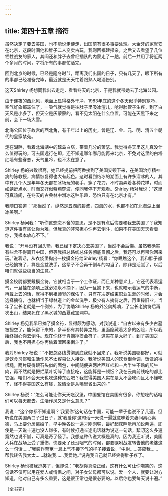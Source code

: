 ```yaml
---
---
---
```

title: 第四十五章 摘符
---




虽然决定了要去美国，也不能说走便走，出国前有很多事要处理。大金牙的家就安在北京，这段时间他和胖子二人变卖古玩，我则回福建探亲，之后又去看望了几位牺牲战友的家人，其间还和胖子去曾经插队的内蒙走了一趟，前后一共用了将近两个多月的时间，才将所有的事都忙活完。

回到北京的时候，已经是隆冬时节，距离我们出国的日子，只有几天了，眼下所有的事都已经准备完毕，最近就是天天忙着跟熟人喝酒告别。

这天Shirley 杨想同我出去走走，看看冬天的北京，于是我就带她去了北海公园。

由于连夜的西北风，地面上显得格外干净，1983年底的这个冬天似乎特别寒冷，空气好象都冻住了，一吸气就觉得是往肚子里吸冰渣儿，呛得肺管子生疼，到了白天风是小多了，但天空是灰蒙蒙的，看不见太阳在什么位置，可能在天黑下来之前，会下一场大雪。

北海公园位于故宫的西北角，有千年以上的历史，曾是辽、金、元、明、清五个朝代的皇家禁苑。

走在湖畔，看着北海湖中的琼岛白塔，带着几分的萧瑟。我觉得冬天里这儿真没什么值得玩的，可去国远行在即，还不知道哪年哪月能再来北京，不免对这里的白塔红墙有些眷恋，天气虽冷，也不太在意了。

Shirley 杨的兴致很高，她已经提前把阿香接到了美国安顿下来，在美国治疗精神病的陈教授，病情恢复得也大有起色。这时看到结冰的湖面上有许多溜冰的人，其中有几个人是年年冬天都在冰场玩的老手，穿了花刀，不时卖弄着各种花样，时而如蜻蜓点水，时而又好似紫燕穿波，便同我停下开观看。Shirley 杨对我说：“这里可真热闹，在冬天的古典林中滑冰这种乐趣，恐怕只有在北京才有。”

我随口答道：“那当然了，纵然是五湖的碧波，四海的水，也都不如在北海湖上溜冰美啊。”

Shirley 杨问我：“听你这恋恋不舍的意思，是不是有点后悔要和我去美国了？我知道这件事有些让你为难，但我真的非常担心你再去倒斗，如果不在美国天天看着你，我根本放心不下。”

我说：“开弓没有回头箭，我已经下定决心去美国了，当然不会后悔。虽然我确实有些舍不得离开中国，但等我把总路线总任务彻底贯彻之后，我还可以再带你回来玩。”说着话，从衣袋里掏出一枚摸金符给Shirley 杨看：“你瞧瞧这个，我和胖子都已经摘符了，算是金盆洗手，这辈子不会再干倒斗的勾当了，除非是活腻了，以后咱们就做些稳当的生意。”

摸金校尉都要戴摸金符，它就相当于一个工作证，而且某种意义上，它还代表着运气，一旦挂在颈项上就必须永不摘下，因为一旦摘下来，也就暗示着运气的中断，再戴上去的话，就得不到祖师爷的保佑了。只有在决定结束职业生涯的时候，才会选择摘符，也就相当于绿林道上的金盆洗手，极少有人摘符之后，再重操旧业。当年了尘长老就是一个例外，为了协助Shirley 杨的外公鹧鸪哨，了尘长老摘符后再次出山，结果死在了黑水城的西夏藏宝洞中。

Shirley 杨见我早已摘了摸金符，显得颇为感动，对我说道：“自古以来有多少古墓被掘空了，能保留下来的，多半都有其特异之处，里面隐藏着太多的凶险，所以我始终担心你去倒斗。现在你终于肯摘掉摸金符了，这实在是太好了，到了美国之后，我也不用担心你再偷着溜回来倒斗了。”

我对Shirley 杨说：“不把总路线贯彻到底我就不回来了。我听说美国哪都好，可就是饮食习惯和生活作风不太容易让人接受。我听说美国人的饮食很单调，饭做的得很糙，两片硬得跟石头似的面包，中间随便夹两片西红柿和一片半生不熟的煎牛肉，再不然就是把烂菜叶切碎了直接吃，这能算是一顿饭？我在云南前线吃的都比它强，咱们不会天天也吃这种东西吧？我觉得美国人实在是太不会吃而且太不懂吃了，怪不得美国这么有钱，敢情全是从嘴里省出来的。”

Shirley 杨说：“怎么可能让你天天吃汉堡，中国餐馆在美国有很多，你想吃的话咱们可以每天都去。生活作风又是什么意思？”

我说：“这个你都不知道啊？‘我爱你’这句话在中国，可能一辈子也说不了几遍，但听说在美国两口子过日子，就‘我爱你’这句话一天说一遍就意味着夫妻间离心离德，马上要分居离婚了，早中晚各说一遍才刚刚够，最好起床睡觉再加说两遍，即使是一天说十遍也没人嫌多，有时候打通长途电话就为说这一句话，絮叨这么多遍竟然也说不腻，可真是奇了怪了。我想这种传说大概是真的，因为我还听说，美国大兵在战场上受了重伤，快要死了还没咽气的时候，都要嘱咐战友转告他的老婆这么一句话……”我装作奄奄一息上气不接下气的样子接着说，“中尉……答应我……帮我转告我太太……就说我……我爱她。”说完我自己就已经笑得肚子疼了。

Shirley 杨也被我逗笑了，但却说：“老胡你真没正经，这有什么可让你嘲笑的，这句话不仅可以用在爱人或情侣之间，对子女父母都可以说。爱一个人，就要让对方知道，他对自己有多么重要，这是很正常也是很必要的。以后你也要每天说十遍。”

（全书完）